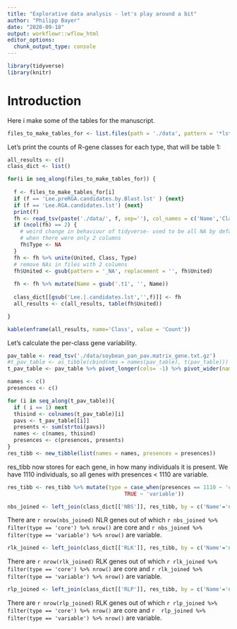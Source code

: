 ---
title: "Explorative data analysis - let's play around a bit"
author: "Philipp Bayer"
date: "2020-09-18"
output: workflowr::wflow_html
editor_options:
  chunk_output_type: console
---

```{r setup}
library(tidyverse)
library(knitr)
```

# Introduction

Here i make some of the tables for the manuscript.

```{r}
files_to_make_tables_for <- list.files(path = './data', pattern = '*lst')
```

Let's print the counts of R-gene classes for each type, that will be table 1:

```{r results='asis',  warning=FALSE, message=FALSE}
all_results <- c()
class_dict <- list()

for(i in seq_along(files_to_make_tables_for)) {
  
  f <- files_to_make_tables_for[i]
  if (f == 'Lee.preRGA.candidates.by.Blast.lst' ) {next}
  if (f == 'Lee.RGA.candidates.lst') {next}
  print(f)
  fh <- read_tsv(paste('./data/', f, sep=''), col_names = c('Name','Class','Type'))
  if (ncol(fh) == 2) {
    # weird change in behaviour of tidyverse- used to be all NA by default
    # when there were only 2 columns
    fh$Type <- NA
  }
  fh <- fh %>% unite(United, Class, Type)
  # remove NAs in files with 2 columns
  fh$United <- gsub(pattern = '_NA', replacement = '', fh$United)
  
  fh <- fh %>% mutate(Name = gsub('.t1', '', Name))
  
  class_dict[[gsub('Lee.|.candidates.lst','',f)]] <- fh
  all_results <- c(all_results, table(fh$United))

}

kable(enframe(all_results, name='Class', value = 'Count'))
```



Let's calculate the per-class gene variability.

```{r}
pav_table <- read_tsv('./data/soybean_pan_pav.matrix_gene.txt.gz')
#t_pav_table <- as_tibble(cbind(nms = names(pav_table), t(pav_table)))
t_pav_table <- pav_table %>% pivot_longer(cols= -1) %>% pivot_wider(names_from = "Individual",values_from = "value") %>% rename('Individual'='name')
```

```{r}
names <- c()
presences <- c()

for (i in seq_along(t_pav_table)){
  if ( i == 1) next
  thisind <- colnames(t_pav_table)[i]
  pavs <- t_pav_table[[i]]
  presents <- sum(strtoi(pavs))
  names <- c(names, thisind)
  presences <- c(presences, presents)
}
res_tibb <- new_tibble(list(names = names, presences = presences))
```

res_tibb now stores for each gene, in how many individuals it is present. We have 1110 individuals, so all genes with presences < 1110 are variable.

```{r}
res_tibb <- res_tibb %>% mutate(type = case_when(presences == 1110 ~ 'core',
                                     TRUE ~ 'variable'))
```

```{r}
nbs_joined <- left_join(class_dict[['NBS']], res_tibb, by = c('Name'='names'))
```

There are `r nrow(nbs_joined)` NLR genes out of which `r nbs_joined %>% filter(type == 'core') %>% nrow()` are core and `r nbs_joined %>% filter(type == 'variable') %>% nrow()` are variable.


```{r}
rlk_joined <- left_join(class_dict[['RLK']], res_tibb, by = c('Name'='names'))
```

There are `r nrow(rlk_joined)` RLK genes out of which `r rlk_joined %>% filter(type == 'core') %>% nrow()` are core and `r rlk_joined %>% filter(type == 'variable') %>% nrow()` are variable.


```{r}
rlp_joined <- left_join(class_dict[['RLP']], res_tibb, by = c('Name'='names'))
```

There are `r nrow(rlp_joined)` RLK genes out of which `r rlp_joined %>% filter(type == 'core') %>% nrow()` are core and `r  rlp_joined %>% filter(type == 'variable') %>% nrow()` are variable.

